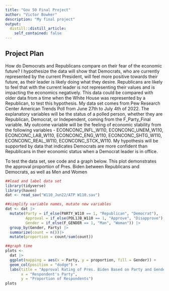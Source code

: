 ```yaml
---
title: "Gov 50 Final Project"
author: "Victor Bowker"
description: "My final project"
output:
  distill::distill_article:
    self_contained: false
---
```




## Project Plan

How do Democrats and Republicans compare on their fear of the economic future? I hypothesize the data will show that Democrats, who are currently represented by the current President, will feel more positive towards their future, as their leader is likely doing what they desire. Republicans are likely to feel that with the current leader is not representing their values and is impacting the economics negatively. This data could be compared with older data from a time when the White House was represented by a Republican, to test this hypothesis. My data set comes from Pew Research Center American Trends Poll from June 27th to July 4th of 2022. The explanatory variables will be the status of a polled person, whether they are Republican, Democrat, or Independent, coming from the F_Party_Final variable. My outcome variable will be the feeling of economic stability from the following variables - ECONCONC_INFL_W110, ECONCONC_UNEM_W110, ECONCONC_LAB_W110, ECONCONC_ENG_W110, ECONCONC_SHTG_W110, ECONCONC_REAL_W110, ECONCONC_STCK_W110. My hypothesis will be supported by data that indicates Democrats are more confident than Republicans in their economic status when a Democrat leader is in office. 

To test the data set, see code and a graph below. This plot demonstrates the approval proportion of Pres. Biden between Republicans and Democrats, as well as Men and Women
```r
##load and label data set
library(tidyverse)
library(haven)
dat <- read_sav("W110_Jun22/ATP W110.sav")

##simplify variable names, mutate new variables
dat <- dat |>
  mutate(Party = if_else(PARTY_W110 == 1, "Republican", "Democrat"), 
         Approval = if_else(POL1JB_W110 == 1, "Approve", "Disapprove"),
         Gender = if_else(F_GENDER == 1, "Man", "Woman")) |>
  group_by(Gender, Party) |>
  summarize(count = n())|>
  mutate(proportion = count/sum(count))

##graph time
plots <- 
  dat |>
  ggplot(mapping = aes(x = Party, y = proportion, fill = Gender)) +
  geom_col(position = "dodge") +
  labs(title = "Approval Rating of Pres. Biden Based on Party and Gender", 
       x = "Respondent's Party",
       y = "Proportion of Respondents") 
plots

```


